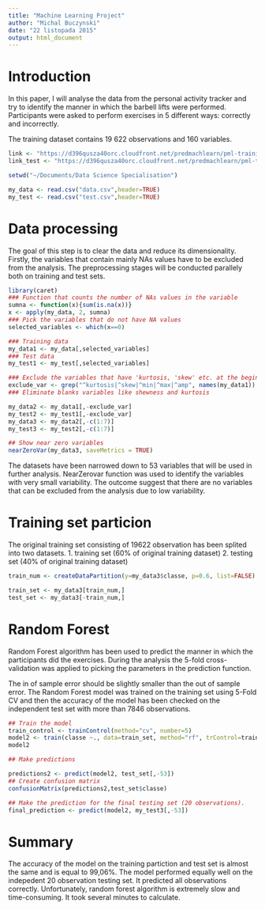 ```yaml
---
title: "Machine Learning Project"
author: "Michal Buczynski"
date: "22 listopada 2015"
output: html_document
---
```


# Introduction

In this paper, I will analyse the data from the personal activity tracker and try to identify the manner in which the barbell lifts were performed. Participants were asked to perform exercises in 5 different ways: correctly and incorrectly.

The training dataset contains 19 622 observations and 160 variables.

```r
link <- "https://d396qusza40orc.cloudfront.net/predmachlearn/pml-training.csv"
link_test <- "https://d396qusza40orc.cloudfront.net/predmachlearn/pml-testing.csv"

setwd("~/Documents/Data Science Specialisation")

my_data <- read.csv("data.csv",header=TRUE)
my_test <- read.csv("test.csv",header=TRUE)

```

# Data processing

The goal of this step is to clear the data and reduce its dimensionality.
Firstly, the variables that contain mainly NAs values have to be excluded from the analysis.
The preprocessing stages will be conducted parallely both on training and test sets.

```r
library(caret)
### Function that counts the number of NAs values in the variable
sumna <- function(x){sum(is.na(x))}
x <- apply(my_data, 2, sumna)
### Pick the variables that do not have NA values
selected_variables <- which(x==0)

### Training data
my_data1 <- my_data[,selected_variables]
### Test data
my_test1 <- my_test[,selected_variables]

### Exclude the variables that have 'kurtosis, 'skew' etc. at the beginning the variable name
exclude_var <- grep("^kurtosis|^skew|^min|^max|^amp", names(my_data1))
### Eliminate blanks variables like shewness and kurtosis

my_data2 <- my_data1[,-exclude_var]
my_test2 <- my_test1[,-exclude_var]
my_data3 <- my_data2[,-c(1:7)]
my_test3 <- my_test2[,-c(1:7)]

## Show near zero variables
nearZeroVar(my_data3, saveMetrics = TRUE)

```
The datasets have been narrowed down to 53 variables that will be used in further analysis. NearZerovar function was used to identify the variables with very small variability. The outcome suggest that there are no variables that can be excluded from the analysis due to low variability.

# Training set particion

The original training set consisting of 19622 observation has been splited into two datasets.
1. training set (60% of original training dataset)
2. testing set (40% of original training dataset)

```r
train_num <- createDataPartition(y=my_data3$classe, p=0.6, list=FALSE)

train_set <- my_data3[train_num,]
test_set <- my_data3[-train_num,]

```

# Random Forest 

Random Forest algorithm has been used to predict the manner in which the participants did the exercises.
During the analysis the 5-fold cross-validation was applied to picking the parameters in the prediction function.

The in of sample error should be slightly smaller than the out of sample error.
The Random Forest model was trained on the training set using 5-Fold CV and then the accuracy of the model has been checked on the independent test set with more than 7846 observations.

```r
## Train the model
train_control <- trainControl(method="cv", number=5)
model2 <- train(classe ~., data=train_set, method="rf", trControl=train_control)
model2

## Make predictions

predictions2 <- predict(model2, test_set[,-53])
## Create confusion matrix
confusionMatrix(predictions2,test_set$classe)

## Make the prediction for the final testing set (20 observations).
final_prediction <- predict(model2, my_test3[,-53])

```

# Summary

The accuracy of the model on the training partiction and test set is almost the same and is equal to 99,06%.
The model performed equally well on the indepedent 20 observation testing set. It predicted all observations correctly. Unfortunately, random forest algorithm is extremely slow and time-consuming. It took several minutes to calculate.





